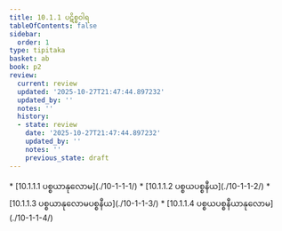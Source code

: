 ```yaml
---
title: 10.1.1 ပဋိစ္စဝါရ
tableOfContents: false
sidebar:
  order: 1
type: tipitaka
basket: ab
book: p2
review:
  current: review
  updated: '2025-10-27T21:47:44.897232'
  updated_by: ''
  notes: ''
  history:
  - state: review
    date: '2025-10-27T21:47:44.897232'
    updated_by: ''
    notes: ''
    previous_state: draft
---
```



<ReviewStatus review={frontmatter.review} showDetails={true} />

<HypothesisAnnotation frontmatter={frontmatter} />

<DynamicBreadcrumb />



<TableOfContents book="p2" section="10.1.1">
* [10.1.1.1 ပစ္စယာနုလောမ](./10-1-1-1/)
* [10.1.1.2 ပစ္စယပစ္စနီယ](./10-1-1-2/)
* [10.1.1.3 ပစ္စယာနုလောမပစ္စနီယ](./10-1-1-3/)
* [10.1.1.4 ပစ္စယပစ္စနီယာနုလောမ](./10-1-1-4/)
</TableOfContents>